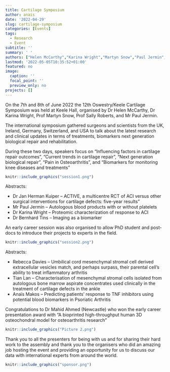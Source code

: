```yaml
---
title: Cartilage Symposium
author: anais
date: '2022-04-29'
slug: cartilage-symposium
categories: [Events]
tags:
  - Research
  - Event
subtitle: ''
summary: ' '
authors: ["Helen McCarthy","Karina Wright","Martyn Snow","Paul Jermin","Jan Herman Kuiper","Oksana Kehoe","Charlotte Hulme","Jade Perry","Claire Mennan","Larissa Rix","Rebecca Davis","Anaïs Makos","Tian Lan","Jessica Fisher-Stokes"]
lastmod: '2022-05-05T10:35:52+01:00'
featured: no
image:
  caption: ''
  focal_point: ''
  preview_only: no
projects: []
---
```

On the 7th and 8th of June 2022 the 12th Oswestry/Keele Cartilage Symposium was held at Keele Hall, organised by Dr Helen McCarthy, Dr Karina Wright, Prof Martyn Snow, Prof Sally Roberts, and Mr Paul Jermin.

The international symposium gathered surgeons and scientists from the UK, Ireland, Germany, Switzerland, and USA to talk about the latest research and clinical updates in terms of treatments, biomarkers next generation biological repair and rehabilitation. 

During these two days, speakers focus on “Influencing factors in cartilage repair outcomes”, “Current trends in cartilage repair”, “Next generation biological repair”, “Pain in Osteoarthritis”, and “Biomarkers for monitoring knee diseases and treatments”

```r
knitr::include_graphics("session1.png")
```
 

Abstracts:

  -   Dr Jan Herman Kuiper – ACTIVE, a multicentre RCT of ACI versus other surgical interventions for cartilage defects: five-year results”
  -   Mr Paul Jermin – Autologous blood products with or without platelets
  -   Dr Karina Wright – Proteomic characterization of response to ACI
  -   Dr Bernhard Tins – Imaging as a biomarker


An early career session was also organised to allow PhD student and post-docs to introduce their projects to experts in the field.

```r
knitr::include_graphics("session2.png")
```
 

Abstracts:

  -   Rebecca Davies – Umbilical cord mesenchymal stromal cell derived extracellular vesicles match, and perhaps surpass, their parental cell’s ability to treat inflammatory arthritis
  -   Tian Lan – Characterisation of mesenchymal stromal cells isolated from autologous bone marrow aspirate concentrates used clinically in the treatment of cartilage defects in the ankle
  -   Anaïs Makos – Predicting patients’ response to TNF inhibitors using potential blood biomarkers in Psoriatic Arthritis


Congratulations to Dr Mahid Ahmed (Newcastle) who won the early career presentation award with “A bioprinted high-throughput human 3D osteochondral model for osteoarthritis research”


```r
knitr::include_graphics("Picture 2.png")
```


Thank you to all the presenters for being with us and for sharing their hard work to the assembly and thank you to the organisers who did an amazing job hosting the event and providing an opportunity for us to discuss our data with international experts from around the world.


```r
knitr::include_graphics("sponsor.png")
```

